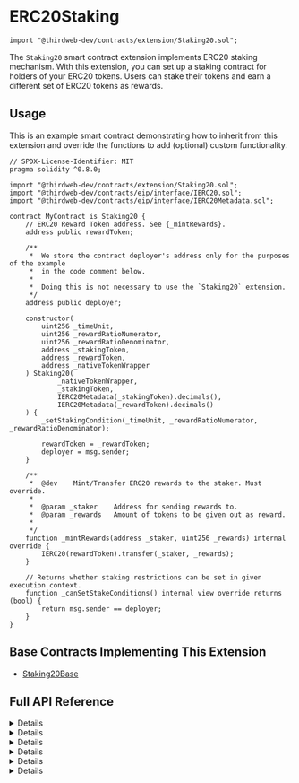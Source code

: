 
# ERC20Staking

```solidity
import "@thirdweb-dev/contracts/extension/Staking20.sol";
```

The `Staking20` smart contract extension implements ERC20 staking mechanism. With this extension, you can set up a staking contract for holders of your ERC20 tokens. Users can stake their tokens and earn a different set of ERC20 tokens as rewards.

<GithubButtonLink href="https://github.com/thirdweb-dev/contracts/blob/main/contracts/extension/Staking20.sol" />

## Usage

This is an example smart contract demonstrating how to inherit from this extension and override the functions to add (optional) custom functionality.

```solidity
// SPDX-License-Identifier: MIT
pragma solidity ^0.8.0;

import "@thirdweb-dev/contracts/extension/Staking20.sol";
import "@thirdweb-dev/contracts/eip/interface/IERC20.sol";
import "@thirdweb-dev/contracts/eip/interface/IERC20Metadata.sol";

contract MyContract is Staking20 {
    // ERC20 Reward Token address. See {_mintRewards}.
    address public rewardToken;

    /**
     *  We store the contract deployer's address only for the purposes of the example
     *  in the code comment below.
     *
     *  Doing this is not necessary to use the `Staking20` extension.
     */
    address public deployer;

    constructor(
        uint256 _timeUnit,
        uint256 _rewardRatioNumerator,
        uint256 _rewardRatioDenominator,
        address _stakingToken,
        address _rewardToken,
        address _nativeTokenWrapper
    ) Staking20(
            _nativeTokenWrapper,
            _stakingToken,
            IERC20Metadata(_stakingToken).decimals(),
            IERC20Metadata(_rewardToken).decimals()
    ) {
        _setStakingCondition(_timeUnit, _rewardRatioNumerator, _rewardRatioDenominator);

        rewardToken = _rewardToken;
        deployer = msg.sender;
    }

    /**
     *  @dev    Mint/Transfer ERC20 rewards to the staker. Must override.
     *
     *  @param _staker    Address for sending rewards to.
     *  @param _rewards   Amount of tokens to be given out as reward.
     *
     */
    function _mintRewards(address _staker, uint256 _rewards) internal override {
        IERC20(rewardToken).transfer(_staker, _rewards);
    }

    // Returns whether staking restrictions can be set in given execution context.
    function _canSetStakeConditions() internal view override returns (bool) {
        return msg.sender == deployer;
    }
}
```

## Base Contracts Implementing This Extension

- [Staking20Base](/contracts/build/base-contracts/erc-20/staking)

## Full API Reference

<Details summary="stake">
<div>

```solidity
function stake(uint256 amount) external;
```

- Lets a user stake a number of ERC20 tokens by passing in amount.
- Parameter `amount`: Amount of tokens to stake.

</div>
</Details>

<Details summary="withdraw">
<div>

```solidity
function withdraw(uint256 amount) external payable;
```

- Un-stake and withdraw tokens from the contract.
- Parameter `amount`: Amount of tokens to withdraw.

</div>
</Details>

<Details summary="claimRewards"s>
<div>

```solidity
function claimRewards() external;
```

- Claim accumulated rewards. This claim method allows for a pull mechanism where users must initiate claiming of rewards.

</div>
</Details>

<Details summary="getStakeInfo">
<div>

```solidity
function getStakeInfo(address staker) external view returns (uint256 tokensStaked, uint256 rewards);
```

- View number of tokens staked and total rewards available for a user.
- Parameter `staker`: Account address of staker.

</div>
</Details>

<Details summary="setRewardRation">
<div>

```solidity
function setRewardRatio(uint256 numerator, uint256 denominator) external
```

- Allows an authorized account to set reward ratio. Interpreted as (numerator/denominator) rewards per second/per day/etc based on time-unit. For e.g., ratio of 1/20 would mean 1 reward token for every 20 tokens staked.
- Parameter `numerator`: Reward ratio numerator.
- Parameter `denominator`: Reward ratio denominator.

</div>
</Details>

<Details summary="setTimeUnit">
<div>

```solidity
function setTimeUnit(uint256 timeUnit) external;
```

- Allows an authorized account to set time unit as a number of seconds. For e.g. 1 hour can be set as 3600 seconds - setting the reward frequency as _per hour_.
- Parameter `timeUnit`: New time unit.

</div>
</Details>
